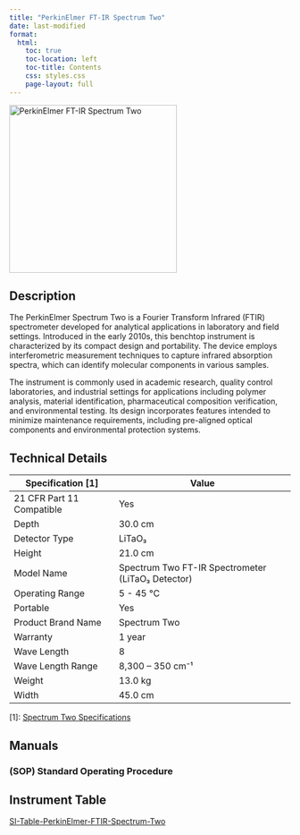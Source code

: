 ```yaml
---
title: "PerkinElmer FT-IR Spectrum Two"
date: last-modified
format:
  html:
    toc: true
    toc-location: left
    toc-title: Contents
    css: styles.css
    page-layout: full
---
```


![](/assets/images/PerkinElmer_FT-IR-SpectrumTwo.png "PerkinElmer FT-IR Spectrum Two"){fig-align="left" width=300}


## Description

The PerkinElmer Spectrum Two is a Fourier Transform Infrared (FTIR) spectrometer developed for analytical applications in laboratory and field settings. Introduced in the early 2010s, this benchtop instrument is characterized by its compact design and portability. The device employs interferometric measurement techniques to capture infrared absorption spectra, which can identify molecular components in various samples.

The instrument is commonly used in academic research, quality control laboratories, and industrial settings for applications including polymer analysis, material identification, pharmaceutical composition verification, and environmental testing. Its design incorporates features intended to minimize maintenance requirements, including pre-aligned optical components and environmental protection systems.

## Technical Details

| Specification [1] | Value |
|---------------|-------|
| 21 CFR Part 11 Compatible | Yes |
| Depth | 30.0 cm |
| Detector Type | LiTaO₃ |
| Height | 21.0 cm |
| Model Name | Spectrum Two FT-IR Spectrometer (LiTaO₃ Detector) |
| Operating Range | 5 - 45 °C |
| Portable | Yes |
| Product Brand Name | Spectrum Two |
| Warranty | 1 year |
| Wave Length | 8 |
| Wave Length Range | 8,300 – 350 cm⁻¹ |
| Weight | 13.0 kg |
| Width | 45.0 cm |

[1]: [Spectrum Two Specifications](https://www.perkinelmer.com/Product/spectrum-two-ft-ir-sp10-software-l160000a?_gl=1*d24g6z*_gcl_au*MTM4OTQ5NTY0NS4xNzQzNDM2MzY1)

## Manuals

### (SOP) Standard Operating Procedure


## Instrument Table

[SI-Table-PerkinElmer-FTIR-Spectrum-Two](/Instrumentation/SI-Table-PerkinElmer-FTIR-Spectrum-Two.qmd)